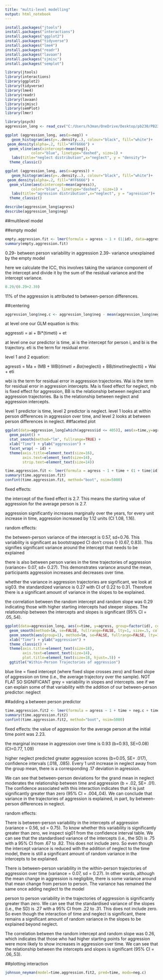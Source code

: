 ---
title: "multi-level modelling"
output: html_notebook
---

 

```{r}
install.packages("jtools")
install.packages("interactions")
install.packages("ggplot2")
install.packages("tidyverse")
install.packages("lme4")
install.packages("readr")
install.packages("lavaan")
install.packages("sjmisc")
install.packages("semplot")
```
```{r}
library(jtools)
library(interactions)
library(ggplot2)
library(tidyverse)
library(lme4)
library(readr)
library(lavaan)
library(sjmisc)
library(semPlot)
library(lmer)
```

```{r}
library(psych)
aggression_long <- read_csv("C:/Users/h3man/OneDrive/Desktop/pb230/PB230-master/Secondary Data Analysis/Task 3/aggression_long.csv")
```

```{r}
ggplot (aggression_long, aes(x=neg)) +
   geom_histogram(aes(y=..density..), colour="black", fill="white")+
 geom_density(alpha=.2, fill="#FF6666") +
  geom_vline(aes(xintercept=mean(neg)),
            color="blue", linetype="dashed", size=1) +
   labs(title="neglect distribution",x="neglect", y = "density")+
  theme_classic()
```

```{r}
ggplot (aggression_long, aes(x=agress)) +
   geom_histogram(aes(y=..density..), colour="black", fill="white")+
 geom_density(alpha=.2, fill="#FF6666") +
  geom_vline(aes(xintercept=mean(agress)),
            color="blue", linetype="dashed", size=1) +
   labs(title="agression distribution",x="neglect", y = "agression")+
  theme_classic()
```

```{r}
describe(aggression_long$agress)
describe(aggression_long$neg)
```


##multilevel model

##empty model

```{r}
empty.aggression.fit <- lmer(formula = agress ~ 1 + (1|id), data=aggression_long, REML=FALSE)
summary(empty.aggression.fit)
```
0.29- between person variability in aggression
2.39- variance unexplained by the empty model

here we calculate the ICC, this involves taking the variance component of the intercept and divide it by the sum of the residual variance and the intercept variance. 

```{r}
0.29/(0.29+2.39)
```
11% of the aggression is attributed to between-person differences.


##centering 

```{r}
aggression_long$neg.c <- aggression_long$neg - mean(aggression_long$neg)
```


at level one our GLM equation is this:

aggressti = ai + Bi*(timeti) + et

at level one our predictor is time, ai is the intercept for person i, and bi is the trajectory. eti is the term for residual error. 

level 1 and 2 equation:

agressti = Ma + (MB + WBi)*timeti + Ba*(neglecti) + BB*(timeti*neglectti) + Wai + eti

wbi is the term for residual error in aggression trajectories. Wai is the term for residual error in aggression intercepts. Ma is fixed effect for neglect, mb is fixed effect for aggression, BB is the relationship between neglect and aggression trajectories. Ba is the relationship between neglect and aggression intercepts.  

level 1 predictor is time, level 2 predictor is neglect. level 1 looks at within person differences in aggression over time, and level 2 looks at between person differences in neglect. 
##faceted plot

```{r}
ggplot(data=aggression_long[which(aggress$id <= 405)], aes(x=time,y=agress)) +
  geom_point() +
  stat_smooth(method="lm", fullrange=TRUE) +
  xlab("Time") + ylab("aggression") +
  facet_wrap( ~ id) +
  theme(axis.title=element_text(size=16),
        axis.text=element_text(size=14),
        strip.text=element_text(size=14))
```


```{r}
time.aggression.fit <- lmer(formula = agress ~ 1 + time + (1 + time|id), REML=FALSE, data=aggression_long)
summary(time.aggression.fit)
confint(time.aggression.fit, method="boot", nsim=5000)
```
fixed effects: 

the intercept of the fixed effect is 2.7. This means the starting value of aggression for the average person is 2.7. 

aggression significantly increases marginally over the years, for every unit increase in time, aggression increased by 1.12 units (CI 1.08, 1.16).

random effects: 

the between-person variance of the intercept is 0.57, sd=0.76. This variability is significant as bootstrapped CI don't cross 0 (0.67, 0.83). This signifies significant variance around the intercept that needs to be explained

there is also between person varies in the time trajectories of aggression (variance= 0.07, sd= 0.27). This demonstrates variance around the mean, participants aggression increases and decreases over time. 

whether the variance in aggression trajectories are significant, we look at sig03. the standardized variance is 0.27 with CI of 0.22 to 0.31. Therefore there is a significant amount of variance in the slopes to be explained. 

the correlation between the random intercept and random slope was 0.29 indicating those with higher starting intercepts had steeper slopes. The relationship between the intercepts and slopes is  significant (95% CI = .05,.54). 


```{r}
ggplot(data=aggression_long, aes(x=time, y=agress, group=factor(id), colour="gray"), legend=FALSE) +
  geom_smooth(method=lm, se=FALSE, fullrange=FALSE, lty=1, size=.5, color="gray40") +
  geom_smooth(aes(group=1), method=lm, se=FALSE, fullrange=FALSE, lty=1, size=2, color="blue") +
  xlab("Time") + ylab("aggression") +
  theme_classic() +
  theme(axis.title=element_text(size=18),
        axis.text=element_text(size=14),
        plot.title=element_text(size=18, hjust=.5)) +
  ggtitle("Within-Person Trajectories of aggression")
```
blue line = fixed intercept (where fixed slope crosses zero) and fixed slope of aggression on time (i.e., the average trajectory over the sample). NOT FLAT SO SIGNIFICANT
grey = variability in slopes and intercepts. see if we can explain some of that variability with the addition of our between-person predictor: neglect

##adding a between person predictor 

```{r}
time.aggression.fit2 <- lmer(formula = agress ~ 1 + time + neg.c + time*neg.c + (1 + time|id), data=aggression_long)
summary(time.aggression.fit2)
confint(time.aggression.fit2, method="boot", nsim=5000)
```
fixed effects: 
the value of aggression for the average person at the initial time point was 2.23. 

the marginal increase in aggression over time is 0.93 (b=0.93, SE=0.08) (CI=0.77, 1.09)

higher neglect predicted greater aggression scores (b=0.05, SE= .017), confidence intervals (.018, .085). Every 1 unit increase in neglect away from the group mean, there is a corresponding .17 deviation in agression. 

We can see that between-person deviations for the grand mean in neglect moderates the relationship between time and aggression (b = .02, SE= .01). The confidence associated with this interaction indicates that it is just significantly greater than zero (95% CI = .004,.04). We can conclude that variance in the trajectories of aggression is explained, in part, by between-person differences in neglect.

random effects: 

There is between-person variability in the intercepts of aggression (variance = 0.56, sd = 0.75). To know whether this variability is significantly greater than zero, we inspect sig01 from the confidence interval table. We can see that the standardised variance of the intercepts (i.e., the SD) is .75 with a 95% CI from .67 to .82. This does not include zero. So even though the intercept variance is reduced with the addition of neglect to the time model, there is still a significant amount of random variance in the intercepts to be explained.

There is between-person variability in the within-person trajectories of aggression over time (variance = 0.07, sd = 0.27). In other words, although the mean change in aggression is negligible, there is some variance around that mean change from person to person. The variance has remained the same once adding neglect to the model

person to person variability in the trajectories of aggression is significantly greater than zero. We can see that the standardised variance of the slopes (i.e., the SD) is .27 with a 95% CI from .22 to .31. This does not include zero. So even though the interaction of time and neglect is significant, there remains a significant amount of random variance in the slopes to be explained beyond neglect.

The correlation between the random intercept and random slope was 0.26, which indicates that those who had higher starting points for aggression were more likely to show increases in aggression over time. We can see that the relationship between the intercepts and slopes is significant (95% CI = .06,.53).


##plotting interaction

```{r}
johnson_neyman(model=time.aggression.fit2, pred=time, modx=neg.c)
```


